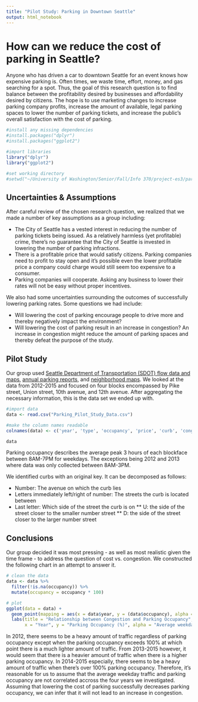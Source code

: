 ---
title: "Pilot Study: Parking in Downtown Seattle"
output: html_notebook
---

# How can we reduce the cost of parking in Seattle?
Anyone who has driven a car to downtown Seattle for an event knows how expensive parking is. Often times, we waste time, effort, money, and gas searching for a spot. Thus, the goal of this research question is to find balance between the profitability desired by businesses and affordability desired by citizens. The hope is to use marketing changes to increase parking company profits, increase the amount of available, legal parking spaces to lower the number of parking tickets, and increase the public's overall satisfaction with the cost of parking.

```{r, include=FALSE}
#install any missing dependencies
#install.packages("dplyr")
#install.packages("ggplot2")

#import libraries
library("dplyr")
library("ggplot2")

#set working directory
#setwd("~/University of Washington/Senior/Fall/Info 370/project-es3/parking_pilot_study")
```

## Uncertainties & Assumptions
After careful review of the chosen research question, we realized that we made a number of key assumptions as a group including:

* The City of Seattle has a vested interest in reducing the number of parking tickets being issued. As a relatively harmless (yet profitable) crime, there's no guarantee that the City of Seattle is invested in lowering the number of parking infractions.
* There is a profitable price that would satisfy citizens. Parking companies need to profit to stay open and it's possible even the lower profitable price a company could charge would still seem too expensive to a consumer.
* Parking companies will cooperate. Asking any business to lower their rates will not be easy without proper incentives.

We also had some uncertainties surrounding the outcomes of successfully lowering parking rates. Some questions we had include:

* Will lowering the cost of parking encourage people to drive more and thereby negatively impact the environment?
* Will lowering the cost of parking result in an increase in congestion? An increase in congestion might reduce the amount of parking spaces and thereby defeat the purpose of the study.

## Pilot Study
Our group used [Seattle Department of Transportation (SDOT) flow data and maps](https://www.seattle.gov/transportation/tfdmaps.htm), [annual parking reports](http://www.seattle.gov/transportation/parking/reports.htm), and [neighborhood maps](http://www.seattle.gov/transportation/parking/reports.htm). We looked at the data from 2012-2015 and focused on four blocks encompassed by Pike street, Union street, 10th avenue, and 12th avenue. After aggregating the necessary information, this is the data set we ended up with.

```{r, echo=FALSE}
#import data
data <- read.csv("Parking_Pilot_Study_Data.csv")

#make the column names readable
colnames(data) <- c('year', 'type', 'occupancy', 'price', 'curb', 'congestion')

data
```

Parking occupancy describes the average peak 3 hours of each blockface between 8AM-7PM for weekdays. The exceptions being 2012 and 2013 where data was only collected between 8AM-3PM.

We identified curbs with an original key. It can be decomposed as follows:

* Number: The avenue on which the curb lies
* Letters immediately left/right of number: The streets the curb is located between
* Last letter: Which side of the street the curb is on
** U: the side of the street closer to the smaller number street
** D: the side of the street closer to the larger number street

## Conclusions
Our group decided it was most pressing - as well as most realistic given the time frame - to address the question of cost vs. congestion. We constructed the following chart in an attempt to answer it.

```{r}
# clean the data
data <- data %>%
  filter(!is.na(occupancy)) %>%
  mutate(occupancy = occupancy * 100)

# plot
ggplot(data = data) +
  geom_point(mapping = aes(x = data$year, y = (data$occupancy), alpha = data$congestion), color = 'blue') +
  labs(title = "Relationship between Congestion and Parking Occupancy",
       x = "Year", y = "Parking Occupancy (%)", alpha = "Average weekday traffic")
```

In 2012, there seems to be a heavy amount of traffic regardless of parking occupancy except when the parking occupancy exceeds 100% at which point there is a much lighter amount of traffic. From 2013-2015 however, it would seem that there is a heavier amount of traffic when there is a higher parking occupancy. In 2014-2015 especially, there seems to be a heavy amount of traffic when there's over 100% parking occupancy. Therefore, it's reasonable for us to assume that the average weekday traffic and parking occupancy are not correlated accross the four years we investigated. Assuming that lowering the cost of parking successfully decreases parking occupancy, we can infer that it will not lead to an increase in congestion.